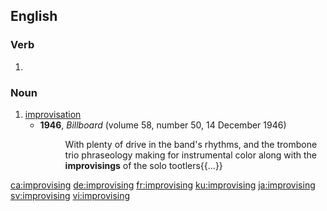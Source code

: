 ==English==

===Verb===
{{head|en|present participle}}

# {{present participle of|improvise|lang=en|nocat=1}}

===Noun===
{{en-noun}}

# [[improvisation]]
#* '''1946''', ''Billboard'' (volume 58, number 50, 14 December 1946)
#*: With plenty of drive in the band's rhythms, and the trombone trio phraseology making for instrumental color along with the '''improvisings''' of the solo tootlers{{...}}

[[ca:improvising]]
[[de:improvising]]
[[fr:improvising]]
[[ku:improvising]]
[[ja:improvising]]
[[sv:improvising]]
[[vi:improvising]]